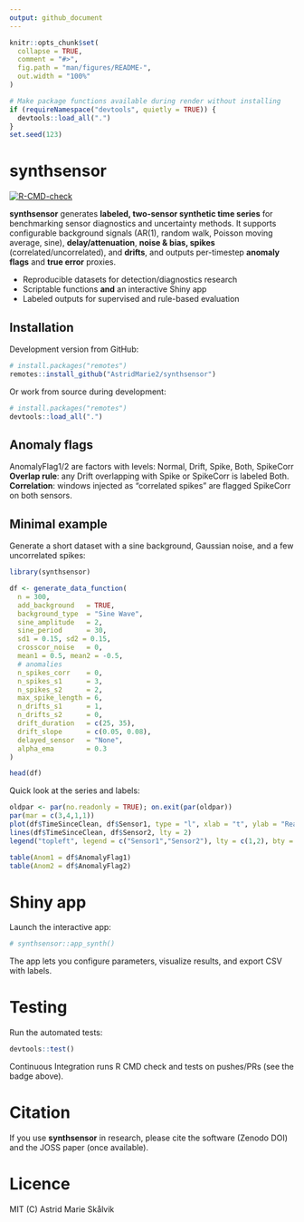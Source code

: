 ```yaml
---
output: github_document
---
```


<!-- README.md is generated from README.Rmd. Please edit that file -->

```r
knitr::opts_chunk$set(
  collapse = TRUE,
  comment = "#>",
  fig.path = "man/figures/README-",
  out.width = "100%"
)

# Make package functions available during render without installing
if (requireNamespace("devtools", quietly = TRUE)) {
  devtools::load_all(".")
}
set.seed(123)

```

# synthsensor

<!-- badges: start -->
[![R-CMD-check](https://github.com/AstridMarie2/synthsensor/actions/workflows/R-CMD-check.yaml/badge.svg)](https://github.com/AstridMarie2/synthsensor/actions/workflows/R-CMD-check.yaml)
<!-- badges: end -->

**synthsensor** generates **labeled, two-sensor synthetic time series** for benchmarking sensor diagnostics and uncertainty methods.
It supports configurable background signals (AR(1), random walk, Poisson moving average, sine), **delay/attenuation**, **noise & bias, spikes** (correlated/uncorrelated), and **drifts**, and outputs per-timestep **anomaly flags** and **true error** proxies.

- Reproducible datasets for detection/diagnostics research
- Scriptable functions **and** an interactive Shiny app
- Labeled outputs for supervised and rule-based evaluation

## Installation

Development version from GitHub:

``` r
# install.packages("remotes")
remotes::install_github("AstridMarie2/synthsensor")
```

Or work from source during development:

``` r
# install.packages("remotes")
devtools::load_all(".")
```


## Anomaly flags
AnomalyFlag1/2 are factors with levels:
Normal, Drift, Spike, Both, SpikeCorr
**Overlap rule**: any Drift overlapping with Spike or SpikeCorr is labeled Both.
**Correlation**: windows injected as “correlated spikes” are flagged SpikeCorr on both sensors.


## Minimal example

Generate a short dataset with a sine background, Gaussian noise, and a few uncorrelated spikes:

```r
library(synthsensor)

df <- generate_data_function(
  n = 300,
  add_background   = TRUE,
  background_type  = "Sine Wave",
  sine_amplitude   = 2,
  sine_period      = 30,
  sd1 = 0.15, sd2 = 0.15,
  crosscor_noise   = 0,
  mean1 = 0.5, mean2 = -0.5,
  # anomalies
  n_spikes_corr    = 0,
  n_spikes_s1      = 3,
  n_spikes_s2      = 2,
  max_spike_length = 6,
  n_drifts_s1      = 1,
  n_drifts_s2      = 0,
  drift_duration   = c(25, 35),
  drift_slope      = c(0.05, 0.08),
  delayed_sensor   = "None",
  alpha_ema        = 0.3
)

head(df)

```

Quick look at the series and labels:
```r
oldpar <- par(no.readonly = TRUE); on.exit(par(oldpar))
par(mar = c(3,4,1,1))
plot(df$TimeSinceClean, df$Sensor1, type = "l", xlab = "t", ylab = "Reading")
lines(df$TimeSinceClean, df$Sensor2, lty = 2)
legend("topleft", legend = c("Sensor1","Sensor2"), lty = c(1,2), bty = "n")

table(Anom1 = df$AnomalyFlag1)
table(Anom2 = df$AnomalyFlag2)

```

# Shiny app
Launch the interactive app:
```r
# synthsensor::app_synth()
```
The app lets you configure parameters, visualize results, and export CSV with labels.

# Testing
Run the automated tests:
```r
devtools::test()
```
Continuous Integration runs R CMD check and tests on pushes/PRs (see the badge above).


# Citation
If you use **synthsensor** in research, please cite the software (Zenodo DOI) and the JOSS paper (once available).

# Licence
MIT (C) Astrid Marie Skålvik
